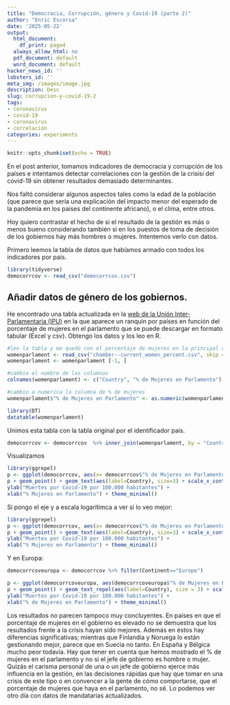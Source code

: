 ```yaml
---
title: "Democracia, Corrupción, género y Covid-19 (parte 2)"
author: "Enric Escorsa"
date: '2025-05-22'
output:
  html_document:
    df_print: paged
  always_allow_html: no
  pdf_document: default
  word_document: default
hacker_news_id: ''
lobsters_id: ''
meta_img: /images/image.jpg
description: Desc
slug: corrupcion-y-covid-19-2
tags:
- coronavirus
- covid-19
- coronavirus
- correlación
categories: experiments
---
```


```r
knitr::opts_chunk$set(echo = TRUE)
```


En el post anterior, tomamos indicadores de democracia y corrupción de los países e intentamos detectar correlaciones con la gestión de la crisisi del covid-19 sin obtener resultados demasiado determinantes.

Nos faltó considerar algunos aspectos tales como la edad de la población (que parece que seria una explicación del impacto  menor del esperado de la pandemia en los países del continente africano), o el clima, entre otros.

Hoy quiero contrastar el hecho de si el resultado de la gestión es más o menos bueno considerando también si en los puestos de toma de decisión de los gobiernos hay más hombres o mujeres. Intentemos verlo con datos.  


Primero leemos la tabla de datos que habíamos armado con todos los indicadores por país.

```r
library(tidyverse)
democorrcov <- read_csv("democorrcov.csv")
```


## Añadir datos de género de los gobiernos.

He encontrado una tabla actualizada en la [web de la Unión Inter-Parlamentaria (IPU)]("https://data.ipu.org/women-ranking?month=5&year=2020") en la que aparece un ranquin por países en función del porcentaje de mujeres en el parlamento que se puede descargar en formato tabular (Excel y csv). Obtengo los datos y los leo en R.


```r
#leo la tabla y me quedo con el porcentaje de mujeres en la principal camara parlamentaria
womenparlament <- read_csv("chamber--current_women_percent.csv", skip = 4) %>% select (Country, X6) 
womenparlament <- womenparlament [-1, ]

#cambio el nombre de las columnas
colnames(womenparlament) <- c("Country", "% de Mujeres en Parlamento")

#cambio a numerica la columna de % de mujeres
womenparlament$"% de Mujeres en Parlamento" <- as.numeric(womenparlament$"% de Mujeres en Parlamento")
```

```r
library(DT)
datatable(womenparlament)
```


Unimos esta tabla con la tabla original por el identificador país.

```r
democorrcov <- democorrcov  %>% inner_join(womenparlament, by = "Country")
```

Visualizamos

```r
library(ggrepel)
p <- ggplot(democorrcov, aes(x= democorrcov$"% de Mujeres en Parlamento", y = democorrcov$"muertespor100000habitantes"))
p + geom_point() + geom_text(aes(label=Country), size=3) + scale_x_continuous() + labs(title = "Relación entre % Mujeres en el gobierno y afectación del Covid-19") +
ylab("Muertes por Covid-19 por 100.000 habitantes") +
xlab("% Mujeres en Parlamento") + theme_minimal()

```

Si pongo el eje y a escala logarítimca a ver si lo veo mejor:

```r
library(ggrepel)
p <- ggplot(democorrcov, aes(x= democorrcov$"% de Mujeres en Parlamento", y = democorrcov$"muertespor100000habitantes"))
p + geom_point() + geom_text(aes(label=Country), size=3) + scale_x_continuous() + scale_y_log10() + geom_smooth() +labs(title = "Relación entre % Mujeres en el gobierno y afectación del Covid-19") +
ylab("Muertes por Covid-19 por 100.000 habitantes") +
xlab("% Mujeres en Parlamento") + theme_minimal()

```


Y en Europa:

```r

democorrcoveuropa <- democorrcov %>% filter(Continent=="Europe")

p <- ggplot(democorrcoveuropa, aes(democorrcoveuropa$"% de Mujeres en Parlamento", democorrcoveuropa$"muertespor100000habitantes"))
p + geom_point() + geom_text_repel(aes(label=Country), size = 3) + scale_x_continuous() + geom_smooth() +labs(title = "Relación entre % Mujeres en el gobierno y afectación del Covid-19 en Europa") +
ylab("Muertes por Covid-19 por 100.000 habitantes") +
xlab("% de Mujeres en Parlamento") + theme_minimal()

```


Los resultados no parecen tampoco muy concluyentes. En países en que el porcentaje de mujeres en el gobierno es elevado no se demuestra que los resultados frente a la crisis hayan sido mejores. Además en éstos hay diferencias significativas; mientras que Finlandia y Noruega lo están gestionando mejor, parece que en Suecia no tanto. En España y Bélgica mucho peor todavía. Hay que tener en cuenta que hemos mostrado el % de mujeres en el parlamento y no si el jefe de gobierno es hombre o mujer. Quizás el carisma personal de una o un jefe de gobierno ejerce más influencia en la gestión, en las decisiones rápidas que hay que tomar en una crisis de este tipo o en convencer a la gente de cómo comportarse, que el porcentaje de mujeres que haya en el parlamento, no sé. Lo podemos ver otro día con datos de mandatarias actualizados.

